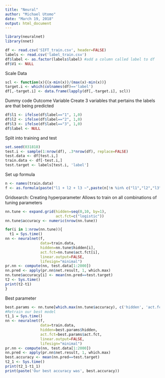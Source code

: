 ```yaml
---
title: "Neural"
author: "Michael Utomo"
date: "March 19, 2018"
output: html_document
---
```



```r
library(neuralnet)
library(nnet)

df <- read.csv('SIFT_train.csv', header=FALSE)
labels <- read.csv('label_train.csv')
df$label <- as.factor(labels$label) #add a column called label to df
df$V1 <- NULL
```

Scale Data
```r
scl <- function(x){(x-min(x))/(max(x)-min(x))}
target.i <- which(colnames(df)=='label')
df[,-target.i] <- data.frame(lapply(df[,-target.i], scl))
```

Dummy code Outcome Variable
Create 3 variables that pertains the labels are that being predicted
```r
df$l1 <- ifelse(df$label=="1", 1,0)
df$l2 <- ifelse(df$label=="2", 1,0)
df$l3 <- ifelse(df$label=="3", 1,0)
df$label <- NULL
```

Split into training and test 
```r
set.seed(031818)
test.i <- sample(1:nrow(df), .3*nrow(df), replace=FALSE)
test.data <- df[test.i,]
train.data <- df[-test.i,]
test.target <- labels[test.i, 'label']
```

Set up formula
```r
n <- names(train.data)
f <- as.formula(paste("l1 + l2 + l3 ~",paste(n[!n %in% c("l1","l2","l3")], collapse="+")))
```

Gridsearch: Creating hyperparameter
Allows to train on all combinations of tuning parameters
```r
nn.tune <- expand.grid(hidden=seq(0,10, by=1),
                       act.fct=c("logistic"))
nn.tune$accuracy <- numeric(nrow(nn.tune))

for(i in 1:nrow(nn.tune)){
  t1 = Sys.time()
nn <- neuralnet(f,
                data=train.data,
                hidden=nn.tune$hidden[i],
                act.fct=nn.tune$act.fct[i],
                linear.output=FALSE,
                lifesign="minimal")
pr.nn <- compute(nn, test.data[1:2000])
nn.pred <- apply(pr.nn$net.result, 1, which.max)
nn.tune$accuracy[i] <- mean(nn.pred==test.target)
t2 <- Sys.time()
print(t2-t1)
}
```

Best parameter
```r
best.params <- nn.tune[which.max(nn.tune$accuracy), c('hidden', 'act.fct')]
#Retrain our best model
t1_1 = Sys.time()
nn <- neuralnet(f,
                data=train.data,
                hidden=best.params$hidden,
                act.fct=best.params$act.fct,
                linear.output=FALSE,
                lifesign="minimal")
pr.nn <- compute(nn, test.data[1:2000])
nn.pred <- apply(pr.nn$net.result, 1, which.max)
best.accuracy <- mean(nn.pred==test.target)
t2_1 <- Sys.time()
print(t2_1-t1_1)
print(paste('Our best accuracy was', best.accuracy))

```

